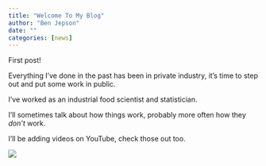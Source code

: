 ```yaml
---
title: "Welcome To My Blog"
author: "Ben Jepson"
date: ""
categories: [news]
---
```


First post!

Everything I've done in the past has been in private industry, it's time to step out and put some work in public.

I've worked as an industrial food scientist and statistician.

I'll sometimes talk about how things work, probably more often how they *don't* work.

I'll be adding videos on YouTube, check those out too.

![](profile.jpg)
